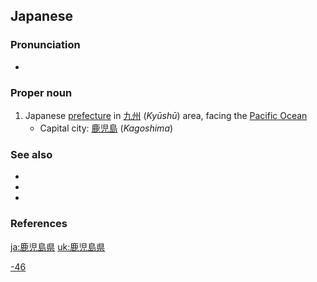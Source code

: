 ==Japanese==
{{ja-kanjitab|か|こ|しま|けん|k2=ご|r=y}}
{{wikipedia|Kagoshima Prefecture}}
{{wikipedia|lang=ja}}

===Pronunciation===
* {{ja-pron|かごしまけん|acc=4|acc_ref=NHK}}

===Proper noun===
{{ja-pos|proper|かごしまけん|kyu=鹿兒島縣}}

# Japanese [[prefecture]] in [[九州]] (''Kyūshū'') area, facing the [[Pacific Ocean]]
#* Capital city: [[鹿児島]] (''Kagoshima'')

===See also===
* {{ja-r|薩摩|^さつま}}
* {{ja-r|大隅|^おおすみ}}
* {{list:prefectures of Japan/ja}}

===References===
<references/>

[[Category:ja:Prefectures of Japan|-46]]

[[ja:鹿児島県]]
[[uk:鹿児島県]]